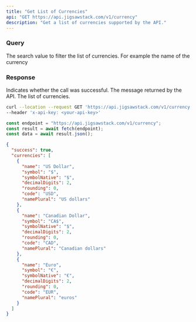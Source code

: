 ```yaml
---
title: "Get List of Currencies"
api: "GET https://api.jigsawstack.com/v1/currency"
description: "Get a list of currencies supported by the API."
---
```


### Query

<ParamField query="search_value" type="string">
  The search value to filter the list of currencies. For example the name of the
  currency
</ParamField>

<Snippet file="header.mdx" />

### Response

<ResponseField name="success" type="boolean">
  Indicates whether the call was successful.
</ResponseField>

<ResponseField name="message" type="string">
  The message returned by the API.
</ResponseField>

<ResponseField name="currencies" type="JSON">
  The list of currencies.
</ResponseField>

<RequestExample>

```bash cURL
curl --location --request GET 'https://api.jigsawstack.com/v1/currency' \
--header 'x-api-key: <your-api-key>'
```

```javascript Node.js
const endpoint = "https://api.jigsawstack.com/v1/currency";
const result = await fetch(endpoint);
const data = await result.json();
```

</RequestExample>

<ResponseExample>

```json Response
{
  "success": true,
  "currencies": [
    {
      "name": "US Dollar",
      "symbol": "$",
      "symbolNative": "$",
      "decimalDigits": 2,
      "rounding": 0,
      "code": "USD",
      "namePlural": "US dollars"
    },
    {
      "name": "Canadian Dollar",
      "symbol": "CA$",
      "symbolNative": "$",
      "decimalDigits": 2,
      "rounding": 0,
      "code": "CAD",
      "namePlural": "Canadian dollars"
    },
    {
      "name": "Euro",
      "symbol": "€",
      "symbolNative": "€",
      "decimalDigits": 2,
      "rounding": 0,
      "code": "EUR",
      "namePlural": "euros"
    }
  ]
}
```

</ResponseExample>
